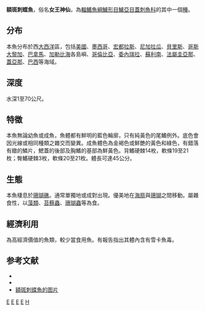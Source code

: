 {{Speciesbox 
| taxon = Holacanthus ciliaris
| image = Holacanthus ciliaris 2.jpg
| image_width = 250px
| status = LC
| status_system = IUCN3.1
| authority =  [[Linnaeus|Linnaeus]], 1758
| synonyms = *''Angelichthys iodocus''<br /><small>Jordan & Rutter, 1897</small>
*''Chaetodon ciliaris''<br /><small>Linnaeus, 1758</small>
*''Chaetodon parrae''<br /><small>Bloch & Schneider, 1801</small> ''
*''Chaetodon squamulosus''<br /><small>Shaw, 1796</small> ''
*''Holacanthus cornutus''<br /><small>Desmarest, 1823</small> ''
*''Holacanthus coronatus''<br /><small>Desmarest, 1823</small> ''
*''Holacanthus formosus''<br /><small>Castelnau, 1855</small> ''
*''Holacanthus iodocus''<br /><small>Jordan & Rutter, 1897</small> ''
*''Holacanthus lunatus''<br /><small>Blosser, 1909</small> ''
*''Holocanthus ciliaris''<br /><small>Linnaeus, 1758</small>
}}
'''額斑刺蝶魚'''，俗名'''女王神仙'''，為[[輻鰭魚綱|輻鰭魚綱]][[鱸形目|鱸形目]][[鱸亞目|鱸亞目]][[蓋刺魚科|蓋刺魚科]]的其中一個[[種|種]]。

==分布==
本魚分布於西[[大西洋|大西洋]]區，包括[[美國|美國]]、[[墨西哥|墨西哥]]、[[宏都拉斯|宏都拉斯]]、[[尼加拉瓜|尼加拉瓜]]、[[貝里斯|貝里斯]]、[[哥斯大黎加|哥斯大黎加]]、[[巴拿馬|巴拿馬]]、[[加勒比海|加勒比海]]各島嶼、[[哥倫比亞|哥倫比亞]]、[[委內瑞拉|委內瑞拉]]、[[蘇利南|蘇利南]]、[[法屬圭亞那|法屬圭亞那]]、[[蓋亞那|蓋亞那]]、[[巴西|巴西]]等海域。

==深度==
水深1至70公尺。

==特徵==
本魚無論幼魚或成魚，魚體都有鮮明的藍色輪廓，只有純黃色的尾鰭例外。底色會因光線或相同種類之雜交而變異。成魚體色為金褐色或鮮艷的黃色和綠色，有錯落有緻的鱗片，鰓蓋的後部及胸鰭的基部為鮮黃色。背鰭硬棘14枚，軟條19至21枚；臀鰭硬棘3枚，軟條20至21枚。體長可達45公分。

==生態==
本魚棲息於[[珊瑚礁|珊瑚礁]]。通常單獨地或成對出現。優美地在[[海扇|海扇]]與[[珊瑚|珊瑚]]之間移動。屬雜食性，以[[藻類|藻類]]、[[苔蘚蟲|苔蘚蟲]]、[[珊瑚蟲|珊瑚蟲]]等為食。

==經濟利用==
為高經濟價值的魚類，較少當食用魚。有報告指出其體內含有雪卡魚毒。

==参考文献==
*{{FishBase_species|genus=Holacanthus|species=ciliaris|year=2011|month=12}}
*{{cite book | title = 魚類圖鑑 | publisher = 遠流出版社 | date = 2003年 }}
* [https://www.diverosa.com/Bonaire/BON-075%20Queen%20angelfish,%20Holacanthus%20ciliaris.jpg 額斑刺蝶魚的图片] {{Wayback|url=https://www.diverosa.com/Bonaire/BON-075%20Queen%20angelfish,%20Holacanthus%20ciliaris.jpg |date=20210220214523 }}
{{taxonbar}}

[[Category:觀賞魚|E]]
[[Category:有毒魚類|E]]
[[Category:刺蝶魚屬|E]]
[[Category:卡尔·林奈命名的生物分类|E]]
[[Category:1758年描述的魚類|H]]